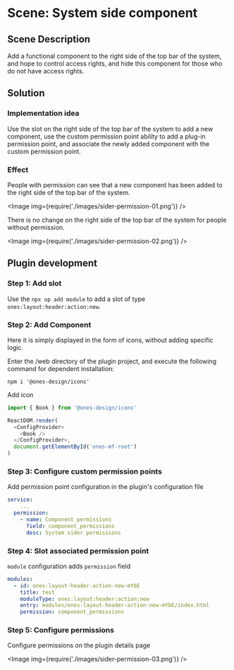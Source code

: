 
# Scene: System side component

## Scene Description

Add a functional component to the right side of the top bar of the system, and hope to control access rights, and hide this component for those who do not have access rights.

## Solution

### Implementation idea

Use the slot on the right side of the top bar of the system to add a new component, use the custom permission point ability to add a plug-in permission point, and associate the newly added component with the custom permission point.

### Effect

People with permission can see that a new component has been added to the right side of the top bar of the system.

<Image img={require('./images/sider-permission-01.png')} />

There is no change on the right side of the top bar of the system for people without permission.

<Image img={require('./images/sider-permission-02.png')} />

## Plugin development

### Step 1: Add slot

Use the `npx op add module` to add a slot of type `ones:layout:header:action:new`.

### Step 2: Add Component

Here it is simply displayed in the form of icons, without adding specific logic.

Enter the /web directory of the plugin project, and execute the following command for dependent installation:

```shell
npm i '@ones-design/icons'
```

Add icon

```typescript title="web/src/modules/ones-layout-header-action-new-mYbE/index.tsx"
import { Book } from '@ones-design/icons'

ReactDOM.render(
  <ConfigProvider>
    <Book />
  </ConfigProvider>,
  document.getElementById('ones-mf-root')
)
```

### Step 3: Configure custom permission points

Add permission point configuration in the plugin's configuration file

```yaml title="config/plugin.yaml"
service:
	...
  permission:
    - name: Component permissions
      field: component_permissions
      desc: System sider permissions
```

### Step 4: Slot associated permission point

`module` configuration adds `permission` field

```yaml title="config/plugin.yaml"
modules:
  - id: ones-layout-header-action-new-mYbE
    title: test
    moduleType: ones:layout:header:action:new
    entry: modules/ones-layout-header-action-new-mYbE/index.html
    permission: component_permissions
```

### Step 5: Configure permissions

Configure permissions on the plugin details page

<Image img={require('./images/sider-permission-03.png')} />
